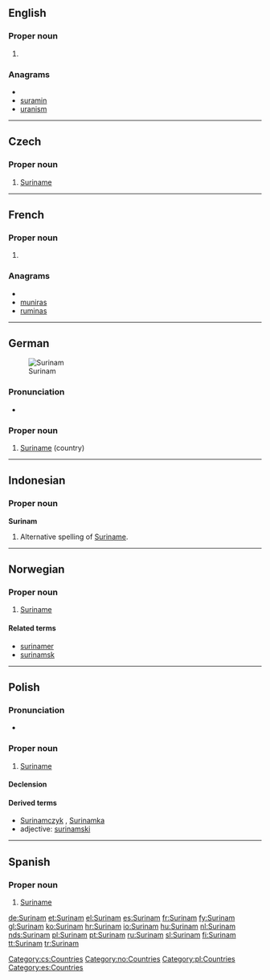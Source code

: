 ==English==

===Proper noun===
{{en-proper noun}}

# {{alternative spelling of|[[Suriname]]}}

===Anagrams===
* {{alphagram|aimnrsu}}
* [[suramin#English|suramin]]
* [[uranism#English|uranism]]

----

==Czech==

===Proper noun===
{{cs-proper noun|g=m}}

# [[Suriname]]

[[Category:cs:Countries]]

----

==French==

===Proper noun===
{{infl|fr|proper noun}}

# {{alternative spelling of|[[Suriname]]|lang=fr}}

===Anagrams===
* {{alphagram|aimnrsu}}
* [[muniras#French|muniras]]
* [[ruminas#French|ruminas]]


----

==German==
[[Image:LocationSuriname.png|thumb|Surinam]]

===Pronunciation===
* {{IPA|/ˈzuːrinam/|lang=de}}

===Proper noun===
{{infl|de|proper noun}}

# [[Suriname]] (country)

{{tbot entry|German|Suriname|2008|April|de}}

----

==Indonesian==

===Proper noun===
'''Surinam'''

# Alternative spelling of [[Suriname]].

----

==Norwegian==

===Proper noun===
{{infl|no|proper noun}}

# [[Suriname]]

====Related terms====
* [[surinamer]]
* [[surinamsk]]

[[Category:no:Countries]]
----
==Polish==

===Pronunciation===
* {{IPA|/suˈrinam/|lang=pl}}

===Proper noun===
{{infl|pl|proper noun|g=m}}

# [[Suriname]]

====Declension====
{{pl-decl-noun-sing
|Surinam
|Surinamu
|Surinamowi
|Surinam
|Surinamem
|Surinamie
|Surinamie
}}

====Derived terms====
*[[Surinamczyk]] {{m}}, [[Surinamka]] {{f}}
*adjective: [[surinamski]]

[[Category:pl:Countries]]
----

==Spanish==
{{wikipedia|lang=es}}
===Proper noun===
{{es-proper noun}}

# [[Suriname]]

[[Category:es:Countries]]

[[de:Surinam]]
[[et:Surinam]]
[[el:Surinam]]
[[es:Surinam]]
[[fr:Surinam]]
[[fy:Surinam]]
[[gl:Surinam]]
[[ko:Surinam]]
[[hr:Surinam]]
[[io:Surinam]]
[[hu:Surinam]]
[[nl:Surinam]]
[[nds:Surinam]]
[[pl:Surinam]]
[[pt:Surinam]]
[[ru:Surinam]]
[[sl:Surinam]]
[[fi:Surinam]]
[[tt:Surinam]]
[[tr:Surinam]]